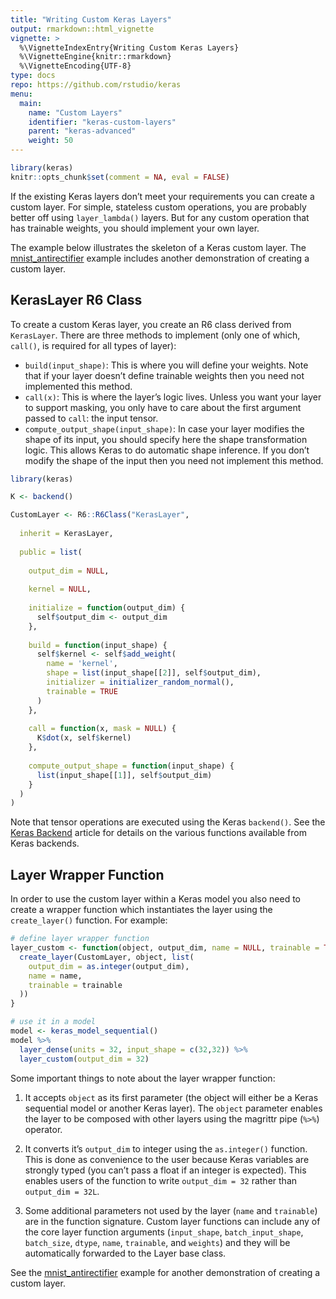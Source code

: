 ```yaml
---
title: "Writing Custom Keras Layers"
output: rmarkdown::html_vignette
vignette: >
  %\VignetteIndexEntry{Writing Custom Keras Layers} 
  %\VignetteEngine{knitr::rmarkdown} 
  %\VignetteEncoding{UTF-8}
type: docs
repo: https://github.com/rstudio/keras
menu:
  main:
    name: "Custom Layers"
    identifier: "keras-custom-layers"
    parent: "keras-advanced"
    weight: 50
---
```


```r
library(keras)
knitr::opts_chunk$set(comment = NA, eval = FALSE)
```


If the existing Keras layers don't meet your requirements you can create a custom layer. For simple, stateless custom operations, you are probably better off using `layer_lambda()` layers. But for any custom operation that has trainable weights, you should implement your own layer. 

The example below illustrates the skeleton of a Keras custom layer. The [mnist_antirectifier](https://keras.rstudio.com/articles/examples/mnist_antirectifier.html) example includes another demonstration of creating a custom layer.

## KerasLayer R6 Class

To create a custom Keras layer, you create an R6 class derived from `KerasLayer`. There are three methods to implement (only one of which, `call()`, is required for all types of layer):

- `build(input_shape)`: This is where you will define your weights. Note that if your layer doesn't define trainable weights then you need not implemented this method.
- `call(x)`: This is where the layer's logic lives. Unless you want your layer to support masking, you only have to care about the first argument passed to `call`: the input tensor.
- `compute_output_shape(input_shape)`: In case your layer modifies the shape of its input, you should specify here the shape transformation logic. This allows Keras to do automatic shape inference. If you don't modify the shape of the input then you need not implement this method.

```r
library(keras)

K <- backend()

CustomLayer <- R6::R6Class("KerasLayer",
                                  
  inherit = KerasLayer,
  
  public = list(
    
    output_dim = NULL,
    
    kernel = NULL,
    
    initialize = function(output_dim) {
      self$output_dim <- output_dim
    },
    
    build = function(input_shape) {
      self$kernel <- self$add_weight(
        name = 'kernel', 
        shape = list(input_shape[[2]], self$output_dim),
        initializer = initializer_random_normal(),
        trainable = TRUE
      )
    },
    
    call = function(x, mask = NULL) {
      K$dot(x, self$kernel)
    },
    
    compute_output_shape = function(input_shape) {
      list(input_shape[[1]], self$output_dim)
    }
  )
)
```

Note that tensor operations are executed using the Keras `backend()`. See the [Keras Backend](backend.html) article for details on the various functions available from Keras backends.

## Layer Wrapper Function

In order to use the custom layer within a Keras model you also need to create a wrapper function which instantiates the layer using the `create_layer()` function. For example:

```r
# define layer wrapper function
layer_custom <- function(object, output_dim, name = NULL, trainable = TRUE) {
  create_layer(CustomLayer, object, list(
    output_dim = as.integer(output_dim),
    name = name,
    trainable = trainable
  ))
}

# use it in a model
model <- keras_model_sequential()
model %>% 
  layer_dense(units = 32, input_shape = c(32,32)) %>% 
  layer_custom(output_dim = 32)
```

Some important things to note about the layer wrapper function:

1) It accepts `object` as its first parameter (the object will either be a Keras sequential model or another Keras layer). The `object` parameter enables the layer to be composed with other layers using the magrittr pipe (`%>%`) operator.

2) It converts it's `output_dim` to integer using the `as.integer()` function. This is done as convenience to the user because Keras variables are strongly typed (you can't pass a float if an integer is expected). This enables users of the function to write `output_dim = 32` rather than `output_dim = 32L`.

3) Some additional parameters not used by the layer (`name` and `trainable`) are in the function signature. Custom layer functions can include any of the core layer function arguments (`input_shape`,
`batch_input_shape`, `batch_size`, `dtype`, `name`, `trainable`, and `weights`) and they will be automatically forwarded to the Layer base class.

See the [mnist_antirectifier](https://keras.rstudio.com/articles/examples/mnist_antirectifier.html) example for another demonstration of creating a custom layer.



